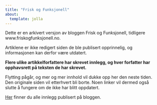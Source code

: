 ```yaml
---
title: "Frisk og Funksjonell"
about:
  template: jolla
---
```


Dette er en arkivert versjon av bloggen Frisk og Funksjonell, tidligere www.friskogfunksjonell.no.

Artiklene er ikke redigert siden de ble publisert opprinnelig, og informasjonen kan derfor være utdatert.

**Flere ulike artikkelforfattere har skrevet innlegg, og hver forfatter har opphavsrett på teksten de har skrevet.**

Flytting pågår, og mer og mer innhold vil dukke opp her den neste tiden. Den originale siden vil etterhvert bli borte. Noen linker vil dermed også slutte å fungere om de ikke har blitt oppdatert.

[Her](poster.qmd) finner du alle innlegg publisert på bloggen.
